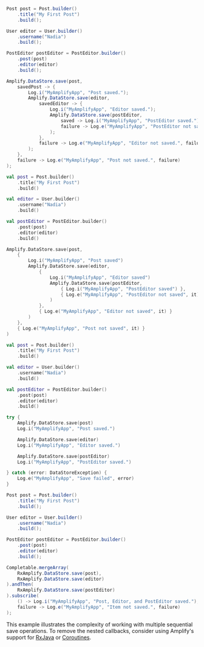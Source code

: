 <BlockSwitcher>
<CodeBlock name="Java">

```java
Post post = Post.builder()
    .title("My First Post")
    .build();

User editor = User.builder()
    .username("Nadia")
    .build();

PostEditor postEditor = PostEditor.builder()
    .post(post)
    .editor(editor)
    .build();

Amplify.DataStore.save(post,
    savedPost -> {
        Log.i("MyAmplifyApp", "Post saved.");
        Amplify.DataStore.save(editor,
            savedEditor -> {
                Log.i("MyAmplifyApp", "Editor saved.");
                Amplify.DataStore.save(postEditor,
                    saved -> Log.i("MyAmplifyApp", "PostEditor saved."),
                    failure -> Log.e("MyAmplifyApp", "PostEditor not saved.", failure)
                );
            },
            failure -> Log.e("MyAmplifyApp", "Editor not saved.", failure)
        );
    },
    failure -> Log.e("MyAmplifyApp", "Post not saved.", failure)
);
```

</CodeBlock>
<CodeBlock name="Kotlin - Callbacks">

```kotlin
val post = Post.builder()
    .title("My First Post")
    .build()

val editor = User.builder()
    .username("Nadia")
    .build()

val postEditor = PostEditor.builder()
    .post(post)
    .editor(editor)
    .build()

Amplify.DataStore.save(post,
    {
        Log.i("MyAmplifyApp", "Post saved")
        Amplify.DataStore.save(editor,
            {
                Log.i("MyAmplifyApp", "Editor saved")
                Amplify.DataStore.save(postEditor,
                    { Log.i("MyAmplifyApp", "PostEditor saved") },
                    { Log.e("MyAmplifyApp", "PostEditor not saved", it) }
                )
            },
            { Log.e("MyAmplifyApp", "Editor not saved", it) }
        )
    },
    { Log.e("MyAmplifyApp", "Post not saved", it) }
)
```

</CodeBlock>
<CodeBlock name="Kotlin - Coroutines (Beta)">

```kotlin
val post = Post.builder()
    .title("My First Post")
    .build()

val editor = User.builder()
    .username("Nadia")
    .build()

val postEditor = PostEditor.builder()
    .post(post)
    .editor(editor)
    .build()

try {
    Amplify.DataStore.save(post)
    Log.i("MyAmplifyApp", "Post saved.")

    Amplify.DataStore.save(editor)
    Log.i("MyAmplifyApp", "Editor saved.")

    Amplify.DataStore.save(postEditor)
    Log.i("MyAmplifyApp", "PostEditor saved.")

} catch (error: DataStoreException) {
    Log.e("MyAmplifyApp", "Save failed", error)
}
```

</CodeBlock>
<CodeBlock name="RxJava">

```java
Post post = Post.builder()
    .title("My First Post")
    .build();

User editor = User.builder()
    .username("Nadia")
    .build();

PostEditor postEditor = PostEditor.builder()
    .post(post)
    .editor(editor)
    .build();

Completable.mergeArray(
    RxAmplify.DataStore.save(post),
    RxAmplify.DataStore.save(editor)
).andThen(
    RxAmplify.DataStore.save(postEditor)
).subscribe(
    () -> Log.i("MyAmplifyApp", "Post, Editor, and PostEditor saved."),
    failure -> Log.e("MyAmplifyApp", "Item not saved.", failure)
);
```

</CodeBlock>
</BlockSwitcher>

<Callout>

This example illustrates the complexity of working with multiple sequential save operations. To remove the nested callbacks, consider using Amplify's support for [RxJava](/lib/project-setup/rxjava) or [Coroutines](/lib/project-setup/coroutines).

</Callout>

